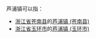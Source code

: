 芦浦镇可以指：

*[[浙江省|浙江省]][[苍南县|苍南县]]的[[芦浦镇_(苍南县)|芦浦镇 (苍南县)]]
*[[浙江省|浙江省]][[玉环市|玉环市]]的[[芦浦镇_(玉环市)|芦浦镇 (玉环市)]]

{{disambig|Cat=三字中國鎮名消歧義}}